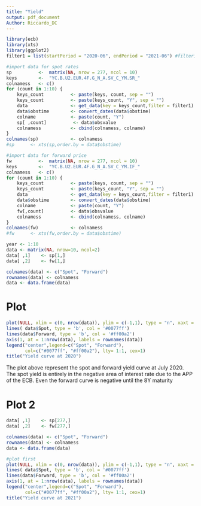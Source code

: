 ```yaml
---
title: "Yield"
output: pdf_document
Author: Riccardo_DC
---
```


```r
library(ecb)
library(xts)
library(ggplot2)
filter1 = list(startPeriod = "2020-06", endPeriod = "2021-06") #filtering time

#import data for spot rates
sp          <-  matrix(NA, nrow = 277, ncol = 10)
keys        <-  "YC.B.U2.EUR.4F.G_N_A.SV_C_YM.SR_"
colnamess   <- c()
for (count in 1:10) {
    keys_count          <- paste(keys, count, sep = "")
    keys_count          <- paste(keys_count, "Y", sep = "")
    data                <- get_data(key = keys_count,filter = filter1)
    data$obstime        <- convert_dates(data$obstime)
    colname             <- paste(count, "Y")
    sp[ ,count]          <- data$obsvalue
    colnamess           <- cbind(colnamess, colname)
}
colnames(sp)            <- colnamess
#sp      <- xts(sp,order.by = data$obstime)

#import data for forward price 
fw          <-  matrix(NA, nrow = 277, ncol = 10)
keys        <-  "YC.B.U2.EUR.4F.G_N_A.SV_C_YM.IF_"
colnamess   <- c()
for (count in 1:10) {
    keys_count          <- paste(keys, count, sep = "")
    keys_count          <- paste(keys_count, "Y", sep = "")
    data                <- get_data(key = keys_count,filter = filter1)
    data$obstime        <- convert_dates(data$obstime)
    colname             <- paste(count, "Y")
    fw[,count]          <- data$obsvalue
    colnamess           <- cbind(colnamess, colname)
}
colnames(fw)            <- colnamess
#fw      <- xts(fw,order.by = data$obstime)

year <- 1:10
data <- matrix(NA, nrow=10, ncol=2)
data[ ,1]    <- sp[1,]
data[ ,2]    <- fw[1,]

colnames(data) <- c("Spot", "Forward")
rownames(data) <- colnamess
data <- data.frame(data)
```
# Plot
```r
plot(NULL, xlim = c(0, nrow(data)), ylim = c(-1,1), type = "n", xaxt = 'n', xlab='Maturity', ylab="Rate")
lines( data$Spot, type = 'b', col = '#0077ff')
lines(data$Forward, type = 'b', col = '#ff00a2')
axis(1, at = 1:nrow(data), labels = rownames(data))
legend("center",legend=c("Spot", "Forward"),
       col=c("#0077ff", "#ff00a2"), lty= 1:1, cex=1)
title("Yield curve at 2020")
```
The plot above represent the spot and forward yield curve at July 2020. The spot yield is entirely 
in the negative area of interest rate due to the APP of the ECB. Even the forward curve  is negative
until the 8Y maturity

# Plot 2

```r
data[ ,1]    <- sp[277,]
data[ ,2]    <- fw[277,]

colnames(data) <- c("Spot", "Forward")
rownames(data) <- colnamess
data <- data.frame(data)

#plot first
plot(NULL, xlim = c(0, nrow(data)), ylim = c(-1,1), type = "n", xaxt = 'n', xlab='Maturity', ylab="Rate")
lines( data$Spot, type = 'b', col = '#0077ff')
lines(data$Forward, type = 'b', col = '#ff00a2')
axis(1, at = 1:nrow(data), labels = rownames(data))
legend("center",legend=c("Spot", "Forward"),
       col=c("#0077ff", "#ff00a2"), lty= 1:1, cex=1)
title("Yield curve at 2021")
```